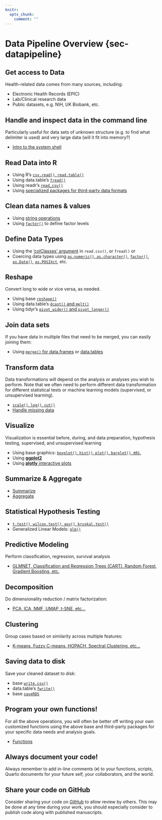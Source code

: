 ```yaml
---
knitr:
  opts_chunk:
    comment: ""
---
```

# Data Pipeline Overview {sec-datapipeline}

## Get access to Data

Health-related data comes from many sources, including:

- Electronic Health Records (EPIC)
- Lab/Clinical research data
- Public datasets, e.g. NIH, UK Biobank, etc.

## Handle and inspect data in the command line

Particularly useful for data sets of unknown structure (e.g. to find what delimiter is
used) and very large data (will it fit into memory?)

- [Intro to the system shell](https://class.lambdamd.org/pdsr/TerminalIntro.html)

## Read Data into R

- Using R's [`csv.read()`, `read.table()`](https://class.lambdamd.org/pdsr/DataIO.html#csv)
- Using data.table's [`fread()`](https://class.lambdamd.org/pdsr/dtDataIO.html#read-delimited-data-with-fread)
- Using readr's [`read_csv()`](https://class.lambdamd.org/pdsr/readrDataIO.html)
- Using [specialized packages for third-party data formats](https://class.lambdamd.org/pdsr/DataIO.html#read-other-common-tabular-data-third-party-formats)

## Clean data names & values

- Using [string operations](https://class.lambdamd.org/pdsr/Strings.html)
- Using [`factor()`](https://class.lambdamd.org/pdsr/Factors.html#define-level-labels) 
to define factor levels

## Define Data Types

- Using the [‘colClasses’ argument](https://class.lambdamd.org/pdsr/DataIO.html#read-local-csv) in `read.csv()`, or `fread()`
or
- Coercing data types using 
[`as.numeric()`, `as.character()`]((https://class.lambdamd.org/pdsr/DataTypes.html#explicit-coercion)), 
[`factor()`](https://class.lambdamd.org/pdsr/Factors.html#create-a-factor), 
[`as.Date()`](https://class.lambdamd.org/pdsr/DateTime.html#character-to-date-as.date), 
[`as.POSIXct`](https://class.lambdamd.org/pdsr/DateTime.html#character-to-date-time-as.posixct-as.posixlt-strptime), 
etc.

## Reshape

Convert long to wide or vice versa, as needed.

- Using base [`reshape()`](https://class.lambdamd.org/pdsr/dfReshape.html)
- Using data.table's [`dcast()` and `melt()`](https://class.lambdamd.org/pdsr/dtReshape.html)
- Using tidyr's [`pivot_wider()` and `pivot_longer()`](https://class.lambdamd.org/pdsr/tidyr.html)

## Join data sets

If you have data in multiple files that need to be merged, you can easily joining them:

- Using [`merge()` for data.frames](https://class.lambdamd.org/pdsr/dfJoin.html) or 
[data.tables](https://class.lambdamd.org/pdsr/dtJoin.html)

## Transform data

Data transformations will depend on the analysis or analyses you wish to perform.
Note that we often need to perform different data transformation for different statistical 
tests or machine learning models (supervised, or unsupervised learning).

- [`scale()`, `log()`, `cut()`](https://class.lambdamd.org/pdsr/DataTrans.html)
- [Handle missing data](https://class.lambdamd.org/pdsr/MissingData.html)

## Visualize

Visualization is essential before, during, and data preparation, hypothesis testing, 
supervised, and unsupervised learning

- Using base graphics: 
[`boxplot()`, `hist()`, `plot()`, `barplot()`, etc.](https://class.lambdamd.org/pdsr/BaseGraphics.html)
- Using [**ggplot2**](https://class.lambdamd.org/pdsr/3xGraphics.html)
- Using [**plotly** interactive plots](https://class.lambdamd.org/pdsr/3xGraphics.html)

## Summarize & Aggregate

- [Summarize](https://class.lambdamd.org/pdsr/Summarize.html)
- [Aggregate](https://class.lambdamd.org/pdsr/Aggregate.html)

## Statistical Hypothesis Testing

- [`t.test()`, `wilcox.test()`, `aov()`, `kruskal.test()`](https://class.lambdamd.org/pdsr/HypothesisTesting.html)
- Generalized Linear Models: [`glm()`](https://class.lambdamd.org/pdsr/GLM.html)

## Predictive Modeling

Perform classification, regression, survival analysis

- [GLMNET, Classification and Regression Trees (CART), Random Forest, Gradient Boosting, etc.](https://class.lambdamd.org/pdsr/Supervised.html)

## Decomposition

Do dimensionality reduction / matrix factorization:

- [PCA, ICA, NMF, UMAP, t-SNE, etc...](https://class.lambdamd.org/pdsr/Unsupervised.html#decomposition)

## Clustering

Group cases based on similarity across multiple features:

- [K-means, Fuzzy C-means, HOPACH, Spectral Clustering, etc...](https://class.lambdamd.org/pdsr/Unsupervised.html#clustering)

## Saving data to disk

Save your cleaned dataset to disk:

- base [`write.csv()`](https://class.lambdamd.org/pdsr/DataIO.html#write-to-csv)
- data.table's [`fwrite()`](https://class.lambdamd.org/pdsr/dtDataIO.html#read-delimited-data-with-fread)
- base [`saveRDS`](https://class.lambdamd.org/pdsr/DataIO.html#rds)

## Program your own functions!

For all the above operations, you will often be better off writing your own customized 
functions using the above base and third-party packages for your specific data needs and 
analysis goals.

- [Functions](https://class.lambdamd.org/pdsr/Functions.html)

## Always document your code!

Always remember to add in-line comments (`#`) to your functions, scripts, Quarto 
documents for your future self, your collaborators, and the world.

## Share your code on GitHub

Consider sharing your code on [GitHub](https://class.lambdamd.org/pdsr/GitHubIntro.html) 
to allow review by others. This may be done at any time during your work, you should
especially consider to publish code along with published manuscripts.
